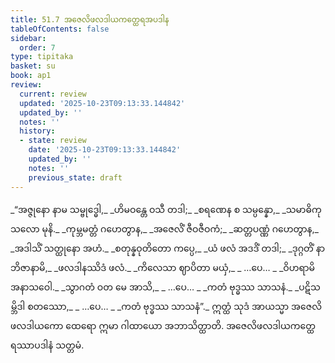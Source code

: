 ```yaml
---
title: 51.7 အဇေလိဖလဒါယကတ္ထေရအပဒါန
tableOfContents: false
sidebar:
  order: 7
type: tipitaka
basket: su
book: ap1
review:
  current: review
  updated: '2025-10-23T09:13:33.144842'
  updated_by: ''
  notes: ''
  history:
  - state: review
    date: '2025-10-23T09:13:33.144842'
    updated_by: ''
    notes: ''
    previous_state: draft
---
```



<ReviewStatus review={frontmatter.review} showDetails={true} />

<HypothesisAnnotation frontmatter={frontmatter} />

<DynamicBreadcrumb />

<Division number="74" book="ap1" e="ch" v="20" p="435">

<Paragraph number="6653" type="verses" book="ap1">
_“အဇ္ဇုနော နာမ သမ္ဗုဒ္ဓေါ,_  
_ဟိမဝန္တေ ဝသီ တဒါ;_  
_စရဏေန စ သမ္ပန္နော,_  
_သမာဓိကုသလော မုနိ._  

</Paragraph>

</Division>
<Division number="75" book="ap1" e="ch" v="20" p="435">

<Paragraph number="6654" type="verses" book="ap1">
_ကုမ္ဘမတ္တံ ဂဟေတွာန,_  
_အဇေလိံ ဇီဝဇီဝကံ;_  
_ဆတ္တပဏ္ဏံ ဂဟေတွာန,_  
_အဒါသိံ သတ္ထုနော အဟံ._  

</Paragraph>

</Division>
<Division number="76" book="ap1" e="ch" v="20" p="435">

<Paragraph number="6655" type="verses" book="ap1">
_စတုန္နဝုတိတော ကပ္ပေ,_  
_ယံ ဖလံ အဒဒိံ တဒါ;_  
_ဒုဂ္ဂတိံ နာဘိဇာနာမိ,_  
_ဖလဒါနဿိဒံ ဖလံ._  

</Paragraph>

</Division>
<Division number="77" book="ap1" e="ch" v="20" p="435">

<Paragraph number="6656" type="verses" book="ap1">
_ကိလေသာ ဈာပိတာ မယှံ,_  
_ …ပေ… _  
_ဝိဟရာမိ အနာသဝေါ._  

</Paragraph>

</Division>
<Division number="78" book="ap1" e="ch" v="20" p="435">

<Paragraph number="6657" type="verses" book="ap1">
_သွာဂတံ ဝတ မေ အာသိ,_  
_ …ပေ… _  
_ကတံ ဗုဒ္ဓဿ သာသနံ._  

</Paragraph>

</Division>
<Division number="79" book="ap1" e="ch" v="20" p="435">

<Paragraph number="6658" type="verses" book="ap1">
_ပဋိသမ္ဘိဒါ စတဿော,_  
_ …ပေ… _  
_ကတံ ဗုဒ္ဓဿ သာသနံ”._  

</Paragraph>

<Paragraph number="6659" book="ap1">
ဣတ္ထံ သုဒံ အာယသ္မာ အဇေလိဖလဒါယကော ထေရော ဣမာ ဂါထာယော အဘာသိတ္ထာတိ.

</Paragraph>
</Division>

<Paragraph number="6660" type="center" book="ap1">
အဇေလိဖလဒါယကတ္ထေရဿာပဒါနံ သတ္တမံ.
</Paragraph>